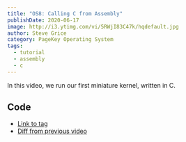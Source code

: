 ```yaml
---
title: "OS8: Calling C from Assembly"
publishDate: 2020-06-17
image: http://i3.ytimg.com/vi/5RWjI83C47k/hqdefault.jpg
author: Steve Grice
category: PageKey Operating System
tags:
  - tutorial
  - assembly
  - c
---
```


In this video, we run our first miniature kernel, written in C.


<BlogYoutubeVideo videoId="5RWjI83C47k" />

## Code

- [Link to tag](https://github.com/pagekeysolutions/pkos/releases/tag/vid%2Fos008)
- [Diff from previous video](https://github.com/pagekeysolutions/pkos/compare/vid/os007..vid/os008)
